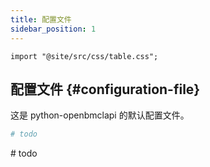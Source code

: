 ```yaml
---
title: 配置文件
sidebar_position: 1
---
```


```mdx-code-block
import "@site/src/css/table.css";
```

## 配置文件 {#configuration-file}

这是 python-openbmclapi 的默认配置文件。

```yml title="config/config.yml"
# todo
```

\# todo